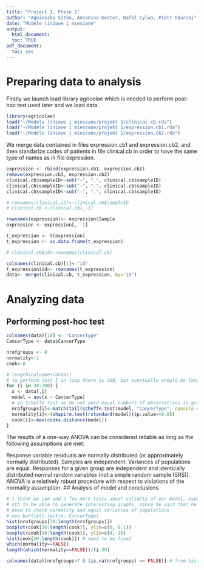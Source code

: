 ```yaml
---
title: "Project 1, Phase 1"
author: "Agnieszka Sitko, Annanina Koster, Rafał Cylwa, Piotr Obarski"
date: "Modele liniowe i mieszane"
output: 
  html_document:
  toc: TRUE
pdf_document:
  toc: yes
---
```

# Preparing data to analysis

Firstly we launch load library agricolae which is needed to perform post-hoc test used later and we load data.
```r
library(agricolae)
load("~/Modele liniowe i mieszane/projekt 1/clinical.cb.rda")
load("~/Modele liniowe i mieszane/projekt 1/expression.cb1.rda")
load("~/Modele liniowe i mieszane/projekt 1/expression.cb2.rda")
```
We merge data contained in files expression.cb1 and expression.cb2, and then standarize codes of patients in file clinical.cb in order to have the same type of names as in file expression. 
```r
expression <- rbind(expression.cb1, expression.cb2)
remove(expression.cb1, expression.cb2)
clinical.cb$sampleID<-sub("-", ".", clinical.cb$sampleID)
clinical.cb$sampleID<-sub("-", ".", clinical.cb$sampleID)
clinical.cb$sampleID<-sub("-", ".", clinical.cb$sampleID)
```


```r
# rownames(clinical.cb)<-clinical.cb$sampleID
# clinical.cb <-clinical.cb[,-1]

rownames(expression)<- expression$Sample
expression <- expression[, -1]

t_expression <- t(expression)
t_expression <- as.data.frame(t_expression)

# clinical.cb$id<-rownames(clinical.cb)

colnames(clinical.cb)[1]<-"id"
t_expression$id<- rownames(t_expression)
data<- merge(clinical.cb, t_expression, by="id")
```
# Analyzing data

## Performing post-hoc test
```r
colnames(data)[18] <- "CancerType"
CancerType <- data$CancerType

nrofgroups <- 0
normality<-1
cook<-0

# length(colnames(data))
# to perform test I in loop there is 200, but eventually should be length(colnames(data))
for (i in 30:200) {
  x <- data[,i]
  model = aov(x ~ CancerType)
  # in Scheffe test we do not need equal numbers of observations in groups as well as in LSD test, but we have many groups, and Scheffe is more conservative, so we will get less number of genes, what I think is quite good, because ultimately such a quantititave analysis leads to quality analysis
  nrofgroups[i]<-match(tail(scheffe.test(model, "CancerType", console = FALSE)$groups$M,1), letters)
  normality[i]<-(shapiro.test(rstandard(model))$p.value>=0.05)
  cook[i]<-max(cooks.distance(model))
}
```
The results of a one-way ANOVA can be considered reliable as long as the following assumptions are met:

Response variable residuals are normally distributed (or approximately normally distributed).
Samples are independent.
Variances of populations are equal.
Responses for a given group are independent and identically distributed normal random variables (not a simple random sample (SRS)).
ANOVA is a relatively robust procedure with respect to violations of the normality assumption.
## Analysis of model and conclusions
```r
# I think we can add a few more tests about validity of our model, especially we can add
# sth to be able to generate interesting graphs, since he said that he likes graphs
# need to check normality and equal variances of populations
# use bartlett.test(x, CancerType)
hist(nrofgroups[30:length(nrofgroups)])
boxplot(cook[30:length(cook)], ylim=c(0, 0.1))
boxplot(cook[30:length(cook)], ylim=c(0, 1))
hist(cook[30:length(cook)]) # need to be fixed
which(normality==FALSE)
length(which(normality==FALSE))/(i-30)

colnames(data)[nrofgroups>7 & (is.na(nrofgroups) == FALSE)] # from histogram we see that it is better to put 7
```